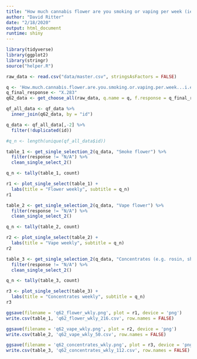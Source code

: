 ```yaml
---
title: "How much cannabis flower are you smoking or vaping per week (ie. grams, ounces, etc)?"
author: "David Ritter"
date: "2/18/2020"
output: html_document
runtime: shiny
---
```


```r
library(tidyverse)
library(ggplot2)
library(stringr)
source("helper.R")
```

```r
raw_data <- read.csv("data/master.csv", stringsAsFactors = FALSE)
```

```r
q <- 'How.much.cannabis.flower.are.you.smoking.or.vaping.per.week...i.e..grams..ounces..etc..'
q_final_response <- "X.283"
q62_data <- get_choose_all(raw_data, q.name = q, f.response = q_final_response)
```

```r
qf_all_data <- qf_data %>%
  inner_join(q62_data, by = "id") 

q_data <- qf_all_data[,-2] %>%
  filter(!duplicated(id))

#q_n <- length(unique(qf_all_data$id))
```

```r
table_1 <- get_single_selection_2(q_data, "Smoke flower") %>%
  filter(response != "N/A") %>%
  clean_single_select_2()

q_n <- tally(table_1, count)

r1 <- plot_single_select(table_1) +
  labs(title = "Flower weekly", subtitle = q_n)
r1
```

```r
table_2 <- get_single_selection_2(q_data, "Vape flower") %>%
  filter(response != "N/A") %>%
  clean_single_select_2()

q_n <- tally(table_2, count)

r2 <- plot_single_select(table_2) +
  labs(title = "Vape weekly", subtitle = q_n)
r2
```

```r
table_3 <- get_single_selection_2(q_data, "Concentrates (e.g. rosin, shatter, wax, hash, kief)") %>%
  filter(response != "N/A") %>%
  clean_single_select_2()

q_n <- tally(table_3, count)

r3 <- plot_single_select(table_3) +
  labs(title = "Concentrates weekly", subtitle = q_n)
r3
```

```r
ggsave(filename = 'q62_flower_wkly.png', plot = r1, device = 'png')
write.csv(table_1, 'q62_flower_wkly_216.csv', row.names = FALSE)

ggsave(filename = 'q62_vape_wkly.png', plot = r2, device = 'png')
write.csv(table_2, 'q62_vape_wkly_50.csv', row.names = FALSE)

ggsave(filename = 'q62_concentrates_wkly.png', plot = r3, device = 'png')
write.csv(table_3, 'q62_concentrates_wkly_112.csv', row.names = FALSE)
```

